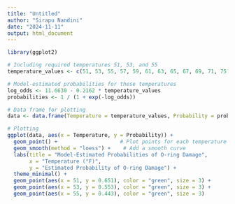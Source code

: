---
title: "Untitled"
author: "Sirapu Nandini"
date: "2024-11-11"
output: html_document
---

```{r}

library(ggplot2)

# Including required temperatures 51, 53, and 55
temperature_values <- c(51, 53, 55, 57, 59, 61, 63, 65, 67, 69, 71, 75, 80)

# Model-estimated probabilities for these temperatures
log_odds <- 11.6630 - 0.2162 * temperature_values
probabilities <- 1 / (1 + exp(-log_odds))

# Data frame for plotting
data <- data.frame(Temperature = temperature_values, Probability = probabilities)

# Plotting
ggplot(data, aes(x = Temperature, y = Probability)) +
  geom_point() +                    # Plot points for each temperature
  geom_smooth(method = "loess") +    # Add a smooth curve
  labs(title = "Model-Estimated Probabilities of O-ring Damage",
       x = "Temperature (°F)",
       y = "Estimated Probability of O-ring Damage") +
  theme_minimal() +
  geom_point(aes(x = 51, y = 0.651), color = "green", size = 3) +
  geom_point(aes(x = 53, y = 0.553), color = "green", size = 3) +
  geom_point(aes(x = 55, y = 0.443), color = "green", size = 3)

```

